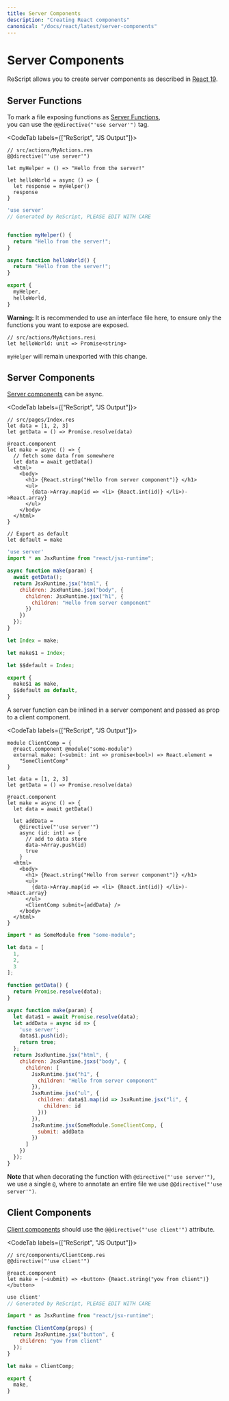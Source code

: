 ```yaml
---
title: Server Components
description: "Creating React components"
canonical: "/docs/react/latest/server-components"
---
```


# Server Components

ReScript allows you to create server components as described in [React 19](https://react.dev/reference/rsc/server-components).

## Server Functions

To mark a file exposing functions as [Server Functions](https://react.dev/reference/rsc/server-functions),  
you can use the `@@directive("'use server'")` tag.

<CodeTab labels={["ReScript", "JS Output"]}>

```res example
// src/actions/MyActions.res
@@directive("'use server'")

let myHelper = () => "Hello from the server!"

let helloWorld = async () => {
  let response = myHelper()
  response
}
```
```js
'use server'
// Generated by ReScript, PLEASE EDIT WITH CARE


function myHelper() {
  return "Hello from the server!";
}

async function helloWorld() {
  return "Hello from the server!";
}

export {
  myHelper,
  helloWorld,
}
```

</CodeTab>

**Warning:** It is recommended to use an interface file here, to ensure only the functions you want to expose are exposed.

```res
// src/actions/MyActions.resi
let helloWorld: unit => Promise<string>
```

`myHelper` will remain unexported with this change.

## Server Components

[Server components](https://react.dev/reference/rsc/server-components) can be async.

<CodeTab labels={["ReScript", "JS Output"]}>

```res example
// src/pages/Index.res
let data = [1, 2, 3]
let getData = () => Promise.resolve(data)

@react.component
let make = async () => {
  // fetch some data from somewhere
  let data = await getData()
  <html>
    <body>
      <h1> {React.string("Hello from server component")} </h1>
      <ul>
        {data->Array.map(id => <li> {React.int(id)} </li>)->React.array}
      </ul>
    </body>
  </html>
}

// Export as default
let default = make
```
```js
'use server'
import * as JsxRuntime from "react/jsx-runtime";

async function make(param) {
  await getData();
  return JsxRuntime.jsx("html", {
    children: JsxRuntime.jsx("body", {
      children: JsxRuntime.jsx("h1", {
        children: "Hello from server component"
      })
    })
  });
}

let Index = make;

let make$1 = Index;

let $$default = Index;

export {
  make$1 as make,
  $$default as default,
}
```

</CodeTab>

A server function can be inlined in a server component and passed as prop to a client component.

<CodeTab labels={["ReScript", "JS Output"]}>

```res
module ClientComp = {
  @react.component @module("some-module")
  external make: (~submit: int => promise<bool>) => React.element =
    "SomeClientComp"
}

let data = [1, 2, 3]
let getData = () => Promise.resolve(data)

@react.component
let make = async () => {
  let data = await getData()

  let addData =
    @directive("'use server'")
    async (id: int) => {
      // add to data store
      data->Array.push(id)
      true
    }
  <html>
    <body>
      <h1> {React.string("Hello from server component")} </h1>
      <ul>
        {data->Array.map(id => <li> {React.int(id)} </li>)->React.array}
      </ul>
      <ClientComp submit={addData} />
    </body>
  </html>
}
```
```js
import * as SomeModule from "some-module";

let data = [
  1,
  2,
  3
];

function getData() {
  return Promise.resolve(data);
}

async function make(param) {
  let data$1 = await Promise.resolve(data);
  let addData = async id => {
    'use server';
    data$1.push(id);
    return true;
  };
  return JsxRuntime.jsx("html", {
    children: JsxRuntime.jsxs("body", {
      children: [
        JsxRuntime.jsx("h1", {
          children: "Hello from server component"
        }),
        JsxRuntime.jsx("ul", {
          children: data$1.map(id => JsxRuntime.jsx("li", {
            children: id
          }))
        }),
        JsxRuntime.jsx(SomeModule.SomeClientComp, {
          submit: addData
        })
      ]
    })
  });
}
```

</CodeTab>

**Note** that when decorating the function with `@directive("'use server'")`, we use a single `@`, where to annotate an entire file we use `@@directive("'use server'")`.

## Client Components

[Client components](https://react.dev/reference/rsc/use-client) should use the `@@directive("'use client'")` attribute.

<CodeTab labels={["ReScript", "JS Output"]}>

```res
// src/components/ClientComp.res
@@directive("'use client'")

@react.component
let make = (~submit) => <button> {React.string("yow from client")} </button>
```
```js
use client'
// Generated by ReScript, PLEASE EDIT WITH CARE

import * as JsxRuntime from "react/jsx-runtime";

function ClientComp(props) {
  return JsxRuntime.jsx("button", {
    children: "yow from client"
  });
}

let make = ClientComp;

export {
  make,
}
```

</CodeTab>
